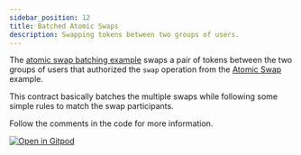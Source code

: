 ```yaml
---
sidebar_position: 12
title: Batched Atomic Swaps
description: Swapping tokens between two groups of users.
---
```


The [atomic swap batching example] swaps a pair of tokens between the two groups
of users that authorized the `swap` operation from the [Atomic Swap] example. 

This contract basically batches the multiple swaps while following some simple
rules to match the swap participants.

Follow the comments in the code for more information.

[![Open in Gitpod](https://gitpod.io/button/open-in-gitpod.svg)][oigp]

[oigp]: https://gitpod.io/#https://github.com/stellar/soroban-examples/tree/v0.8.4

[Atomic Swap]: atomic-swap.mdx

[atomic swap batching example]: https://github.com/stellar/soroban-examples/tree/v0.8.4/atomic_multiswap
